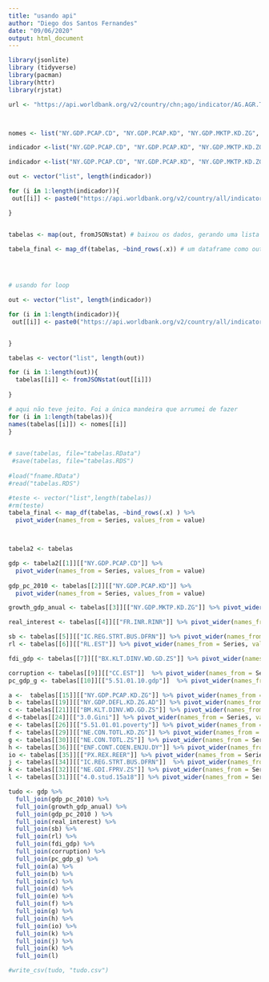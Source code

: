```yaml
---
title: "usando api"
author: "Diego dos Santos Fernandes"
date: "09/06/2020"
output: html_document
---
```


```r

library(jsonlite)
library (tidyverse)
library(pacman)
library(httr)
library(rjstat)
```




```r
url <- "https://api.worldbank.org/v2/country/chn;ago/indicator/AG.AGR.TRAC.NO;SP.POP.TOTL?source=2"




```

```r
nomes <- list("NY.GDP.PCAP.CD", "NY.GDP.PCAP.KD", "NY.GDP.MKTP.KD.ZG", "FR.INR.RINR","IC.REG.STRT.BUS.DFRN","RL.EST", "BX.KLT.DINV.WD.GD.ZS","GV.REGL.LA.ES", "CC.EST", "5.51.01.10.gdp", "GFDD.OM.02", "SL.GDP.PCAP.EM.KD.ZG", "SL.GDP.PCAP.EM.KD", "NY.GDP.PCAP.PP.KD.ZG", "NY.GDP.PCAP.KD.ZG", "NY.GDP.MKTP.CD.XD", "NY.GDP.MKTP.CD", "NY.GDP.DEFL.ZS", "NY.GDP.DEFL.KD.ZG.AD", "NY.GDP.DEFL.KD.ZG", "BM.KLT.DINV.WD.GD.ZS", "BN.KLT.PRVT.GD.ZS", "GV.TI.SCOR.IDX","3.0.Gini", "NE.GDI.FPUB.ZS", "5.51.01.01.poverty", "NE.GDI.FPUB.ZS", "NE.DAB.TOTL.KD", "NE.CON.TOTL.KD.ZG", "NE.CON.TOTL.ZS", "4.0.stud.15a18", "NE.GDI.FPRV.ZS", "UPP.COM.POL.XQ", "IC.REG.STRT.BUS.DFRN", "PX.REX.REER", "ENF.CONT.COEN.ENJU.DY")
```


```r


indicador <-list("NY.GDP.PCAP.CD", "NY.GDP.PCAP.KD", "NY.GDP.MKTP.KD.ZG", "FR.INR.RINR","IC.REG.STRT.BUS.DFRN","RL.EST", "BX.KLT.DINV.WD.GD.ZS","GV.REGL.LA.ES", "CC.EST", "5.51.01.10.gdp", "GFDD.OM.02", "SL.GDP.PCAP.EM.KD.ZG", "SL.GDP.PCAP.EM.KD", "NY.GDP.PCAP.PP.KD.ZG", "NY.GDP.PCAP.KD.ZG", "NY.GDP.MKTP.CD.XD", "NY.GDP.MKTP.CD", "NY.GDP.DEFL.ZS", "NY.GDP.DEFL.KD.ZG.AD", "NY.GDP.DEFL.KD.ZG", "BM.KLT.DINV.WD.GD.ZS", "BN.KLT.PRVT.GD.ZS", "GV.TI.SCOR.IDX","3.0.Gini", "NE.GDI.FPUB.ZS", "5.51.01.01.poverty", "NE.GDI.FPUB.ZS", "NE.DAB.TOTL.KD", "NE.CON.TOTL.KD.ZG", "NE.CON.TOTL.ZS", "4.0.stud.15a18", "NE.GDI.FPRV.ZS", "UPP.COM.POL.XQ", "IC.REG.STRT.BUS.DFRN", "PX.REX.REER", "ENF.CONT.COEN.ENJU.DY")

```

```r
indicador <-list("NY.GDP.PCAP.CD", "NY.GDP.PCAP.KD", "NY.GDP.MKTP.KD.ZG", "FR.INR.RINR","IC.REG.STRT.BUS.DFRN","RL.EST", "BX.KLT.DINV.WD.GD.ZS","GV.REGL.LA.ES", "CC.EST", "5.51.01.10.gdp", "GFDD.OM.02", "SL.GDP.PCAP.EM.KD.ZG", "SL.GDP.PCAP.EM.KD", "NY.GDP.PCAP.PP.KD.ZG", "NY.GDP.PCAP.KD.ZG", "NY.GDP.MKTP.CD.XD", "NY.GDP.MKTP.CD", "NY.GDP.DEFL.ZS", "NY.GDP.DEFL.KD.ZG.AD", "NY.GDP.DEFL.KD.ZG", "BM.KLT.DINV.WD.GD.ZS", "BN.KLT.PRVT.GD.ZS", "GV.TI.SCOR.IDX","3.0.Gini", "NE.GDI.FPUB.ZS", "5.51.01.01.poverty", "NE.GDI.FPUB.ZS", "NE.DAB.TOTL.KD", "NE.CON.TOTL.KD.ZG", "NE.CON.TOTL.ZS", "4.0.stud.15a18", "NE.GDI.FPRV.ZS", "UPP.COM.POL.XQ", "IC.REG.STRT.BUS.DFRN", "PX.REX.REER", "ENF.CONT.COEN.ENJU.DY")

out <- vector("list", length(indicador))

for (i in 1:length(indicador)){
 out[[i]] <- paste0("https://api.worldbank.org/v2/country/all/indicator/",indicador[[i]],"?format=jsonstat") 

}


tabelas <- map(out, fromJSONstat) # baixou os dados, gerando uma lista de dataframe com cada indicador

tabela_final <- map_df(tabelas, ~bind_rows(.x)) # um dataframe como output juntando todas as linhas

                       
                       
```


```r
# usando for loop

out <- vector("list", length(indicador))

for (i in 1:length(indicador)){
 out[[i]] <- paste0("https://api.worldbank.org/v2/country/all/indicator/",indicador[[i]],"?format=jsonstat") 


}

tabelas <- vector("list", length(out))

for (i in 1:length(out)){
  tabelas[[i]] <- fromJSONstat(out[[i]])
  
}

# aqui não teve jeito. Foi a única mandeira que arrumei de fazer
for (i in 1:length(tabelas)){
names(tabelas[[i]]) <- nomes[[i]]
}

  
# save(tabelas, file="tabelas.RData")
 #save(tabelas, file="tabelas.RDS")
  
#load("fname.RData")
#read("tabelas.RDS")

```


```r


#teste <- vector("list",length(tabelas))
#rm(teste)
tabela_final <- map_df(tabelas, ~bind_rows(.x) ) %>% 
  pivot_wider(names_from = Series, values_from = value)



```

```r

```


```r

tabela2 <- tabelas

gdp <- tabela2[[1]][["NY.GDP.PCAP.CD"]] %>% 
  pivot_wider(names_from = Series, values_from = value)
 
gdp_pc_2010 <- tabelas[[2]][["NY.GDP.PCAP.KD"]] %>% 
  pivot_wider(names_from = Series, values_from = value)

growth_gdp_anual <- tabelas[[3]][["NY.GDP.MKTP.KD.ZG"]] %>% pivot_wider(names_from = Series, values_from = value)

real_interest <- tabelas[[4]][["FR.INR.RINR"]] %>% pivot_wider(names_from = Series, values_from = value)

sb <- tabelas[[5]][["IC.REG.STRT.BUS.DFRN"]] %>% pivot_wider(names_from = Series, values_from = value)
rl <- tabelas[[6]][["RL.EST"]] %>% pivot_wider(names_from = Series, values_from = value)

fdi_gdp <- tabelas[[7]][["BX.KLT.DINV.WD.GD.ZS"]] %>% pivot_wider(names_from = Series, values_from = value)

corruption <- tabelas[[9]][["CC.EST"]]  %>% pivot_wider(names_from = Series, values_from = value)
pc_gdp_g <- tabelas[[10]][["5.51.01.10.gdp"]]  %>% pivot_wider(names_from = Series, values_from = value)

a <-  tabelas[[15]][["NY.GDP.PCAP.KD.ZG"]] %>% pivot_wider(names_from = Series, values_from = value)
b <- tabelas[[19]][["NY.GDP.DEFL.KD.ZG.AD"]] %>% pivot_wider(names_from = Series, values_from = value)
c <- tabelas[[21]][["BM.KLT.DINV.WD.GD.ZS"]] %>% pivot_wider(names_from = Series, values_from = value)
d <-tabelas[[24]][["3.0.Gini"]] %>% pivot_wider(names_from = Series, values_from = value)
e <- tabelas[[26]][["5.51.01.01.poverty"]] %>% pivot_wider(names_from = Series, values_from = value)
f <- tabelas[[29]][["NE.CON.TOTL.KD.ZG"]] %>% pivot_wider(names_from = Series, values_from = value)
g <- tabelas[[30]][["NE.CON.TOTL.ZS"]] %>% pivot_wider(names_from = Series, values_from = value)
h <- tabelas[[36]][["ENF.CONT.COEN.ENJU.DY"]] %>% pivot_wider(names_from = Series, values_from = value)
io <- tabelas[[35]][["PX.REX.REER"]] %>% pivot_wider(names_from = Series, values_from = value)
j <- tabelas[[34]][["IC.REG.STRT.BUS.DFRN"]]  %>% pivot_wider(names_from = Series, values_from = value)
k <- tabelas[[32]][["NE.GDI.FPRV.ZS"]] %>% pivot_wider(names_from = Series, values_from = value)
l <- tabelas[[31]][["4.0.stud.15a18"]] %>% pivot_wider(names_from = Series, values_from = value)


```


```r

tudo <- gdp %>% 
  full_join(gdp_pc_2010) %>% 
  full_join(growth_gdp_anual) %>% 
  full_join(gdp_pc_2010 ) %>% 
  full_join(real_interest) %>% 
  full_join(sb) %>% 
  full_join(rl) %>% 
  full_join(fdi_gdp) %>% 
  full_join(corruption) %>% 
  full_join(pc_gdp_g) %>%  
  full_join(a) %>% 
  full_join(b) %>% 
  full_join(c) %>%  
  full_join(d) %>% 
  full_join(e) %>% 
  full_join(f) %>% 
  full_join(g) %>% 
  full_join(h) %>% 
  full_join(io) %>% 
  full_join(k) %>% 
  full_join(j) %>% 
  full_join(k) %>%
  full_join(l) 

#write_csv(tudo, "tudo.csv")
```

